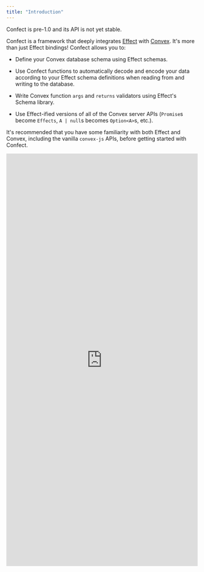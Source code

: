 ```yaml
---
title: "Introduction"
---
```


<Warning>
  Confect is pre-1.0 and its API is not yet stable.
</Warning>

Confect is a framework that deeply integrates [Effect](https://effect.website/) with [Convex](https://convex.dev/). It's more than just Effect bindings! Confect allows you to:

* Define your Convex database schema using Effect schemas.

* Use Confect functions to automatically decode and encode your data according to your Effect schema definitions when reading from and writing to the database.

* Write Convex function `args` and `returns` validators using Effect's Schema library.

* Use Effect-ified versions of all of the Convex server APIs (`Promise`s become `Effects`, `A | null`s becomes `Option<A>`s, etc.).

It's recommended that you have some familiarity with both Effect and Convex, including the vanilla `convex-js` APIs, before getting started with Confect.

<iframe frameborder="0" scrolling="no" style="width:100%; height:1087px;" allow="clipboard-write" src="https://emgithub.com/iframe.html?target=https%3A%2F%2Fgithub.com%2Frjdellecese%2Fconfect%2Fblob%2Fmain%2Fexample%2Fconvex%2Fschema.ts&style=atom-one-dark&type=code&showBorder=on&showLineNumbers=on&showFileMeta=on&showFullPath=on"></iframe>